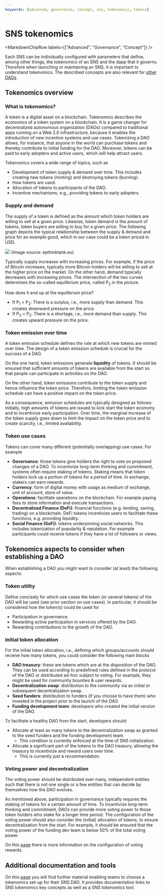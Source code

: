 ---
keywords: [advanced, governance, concept, sns, tokenomics, tokens]
---


# SNS tokenomics

<MarkdownChipRow labels={["Advanced", "Governance", "Concept"]} />

Each SNS can be individually configured with parameters that define, among other things,
the tokenomics of an SNS and the dapp that it governs.
Therefore when launching or maintaining an SNS, it is important to understand tokenomics.
The described concepts are also relevant for
[other DAOs](../overview#dao-alternatives).

## Tokenomics overview
### What is tokenomics?
A token is a digital asset on a blockchain. Tokenomics describes the economics of a token system on a blockchain. It is a game changer for decentralized autonomous organization (DAOs) compared to traditional apps running on a Web 2.0 infrastructure, because it enables the introduction of new incentive systems and use cases. Tokenizing a DAO allows, for instance, that anyone in the world can purchase tokens and thereby contribute to initial funding for the DAO. Moreover, tokens can be paid to early adopters and active users, which will help attract users.

Tokenomics covers a wide range of topics, such as
* Development of token supply & demand over time. This includes creating new tokens (minting) and destroying tokens (burning).
* How tokens are used.
* Allocation of tokens to participants of the DAO.
* Incentive mechanisms, e.g., providing tokens to early adopters.

### Supply and demand
The supply of a token is defined as the amount which token holders are willing to sell at a given price. Likewise, token demand is the amount of tokens, token buyers are willing to buy for a given price. The following graph depicts the typical relationship between the supply & demand and price for an example good, which in our case could be a token priced in USD.

![](./_attachments/graph_supply_demand.png)
(Image source: epthinktank.eu)

Typically supply increases with increasing prices. For example, if the price of Bitcoin increases, typically more Bitcoin holders will be willing to sell at the higher price on the market. On the other hand, demand typically decreases with increasing prices. The intersection of the two curves determines the so-called equilibrium price, called P<sub>2</sub> in the picture.

How does it end up at the equilibrium price?
* If P<sub>1</sub> > P<sub>2</sub>: There is a surplus, i.e., more supply than demand. This creates downward pressure on the price.
* If P<sub>3</sub> < P<sub>2</sub>: There is a shortage, i.e., more demand than supply. This creates upward pressure on the price.
### Token emission over time
A token emission schedule defines the rate at which new tokens are minted over time. The design of a token emission schedule is crucial for the success of a DAO.

On the one hand, token emissions generate **liquidity** of tokens. It should be ensured that sufficient amounts of tokens are available from the start so that people can participate in activities on the DAO.

On the other hand, token emissions contribute to the token supply and hence influence the token price. Therefore, limiting the token emission schedule can have a positive impact on the token price.

As a consequence, emission schedules are typically designed as follows: Initially, high amounts of tokens are issued to kick start the token economy and to incentivize early participation. Over time, the marginal increase of the token supply goes down to limit the impact on the token price and to create scarcity, i.e., limited availability.

### Token use cases
Tokens can cover many different (potentially overlapping) use cases. For example
* **Governance**: those tokens give holders the right to vote on proposed changes of a DAO.
To incentivize long-term thinking and commitment, systems often require staking of tokens. Staking means that token holders lock up a portion of tokens for a period of time. In exchange, stakers can earn rewards.
* **Currency**: form of digital money with usage as medium of exchange, unit of account, store of value.
* **Operations**: facilitate operations on the blockchain. For example paying fees to store information and execute transactions.
* **Decentralized Finance (DeFi)**: financial functions (e.g. lending, saving, trading) on a blockchain.
DeFi tokens incentivize users to facilitate these functions, e.g. providing liquidity.
* **Social Finance (SoFi)**: tokens underpinning social networks. This includes tokenization of popularity & reputation. For example participants could receive tokens if they have a lot of followers or views.


## Tokenomics aspects to consider when establishing a DAO
When establishing a DAO you might want to consider (at least) the following aspects:

### Token utility
Define concisely for which use cases the token (or several tokens) of the DAO will be used (see prior section on use cases).  In particular, it should be considered how the token(s) could be used for
* Participation in governance.
* Rewarding active participation in services offered by the DAO.
* Rewarding contributions to the growth of the DAO.

### Initial token allocation
For the initial token allocation, i.e., defining which groups/accounts should receive how many tokens, you could consider the following main blocks

* **DAO treasury**: these are tokens which are at the disposition of the DAO. They can be used according to predefined rules defined in the protocol of the DAO or distributed ad-hoc subject to voting. For example, they might be used for community bounties & user rewards.
* **Decentralization swap**: distribution to the community via an initial or subsequent decentralization swap.
* **Seed funders**: distribution to funders (if you choose to have them) who invested in the project prior to the launch of the DAO.
* **Funding development team**: developers who created the initial version of the DAO.

To facilitate a healthy DAO from the start, developers should:
* Allocate at least as many tokens to the decentralization swap as granted to the seed funders and the funding development team.
    * This condition is currently enforced at the time of SNS initialization.
* Allocate a significant part of the tokens to the DAO treasury, allowing the treasury to incentivize and reward users over time.
    * This is currently just a recommendation.

### Voting power and decentralization
The voting power should be distributed over many, independent entities such that there is not one single or a few entities that can decide by themselves how the DAO evolves.

As mentioned above, participation in governance typically requires the staking of tokens for a certain amount of time. To incentivize long-term thinking and commitment, DAOs can provide more voting power to those token holders who stake for a longer time period. The configuration of the voting power should also consider the (initial) allocation of tokens, to ensure decentralization from the start. For example, it should be ensured that the voting power of the funding dev team is below 50% of the total voting power.

On this [page](rewards.mdx) there is more information on the configuration of voting rewards.

## Additional documentation and tools
On this [page](https://wiki.internetcomputer.org/wiki/How-To:_SNS_tokenomics_configuration)
you will find further material enabling teams to choose a tokenomics set-up for their
SNS DAO.
It provides documentation links to SNS tokenomics key concepts as well as a SNS
tokenomics tool.


